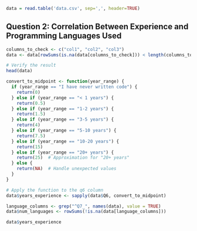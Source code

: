 ```r
data = read.table('data.csv', sep=',', header=TRUE)
```

## Question 2: Correlation Between Experience and Programming Languages Used

```r
columns_to_check <- c("col1", "col2", "col3")
data <- data[rowSums(is.na(data[columns_to_check])) < length(columns_to_check), ]

# Verify the result
head(data)
```

```r
convert_to_midpoint <- function(year_range) {
  if (year_range == "I have never written code") {
    return(0)
  } else if (year_range == "< 1 years") {
    return(0.5)
  } else if (year_range == "1-2 years") {
    return(1.5)
  } else if (year_range == "3-5 years") {
    return(4)
  } else if (year_range == "5-10 years") {
    return(7.5)
  } else if (year_range == "10-20 years") {
    return(15)
  } else if (year_range == "20+ years") {
    return(25)  # Approximation for "20+ years"
  } else {
    return(NA)  # Handle unexpected values
  }
}

# Apply the function to the q6 column
data$years_experience <- sapply(data$Q6, convert_to_midpoint)

language_columns <- grep("^Q7_", names(data), value = TRUE)
data$num_languages <- rowSums(!is.na(data[language_columns]))
```

```r
data$years_experience
```
